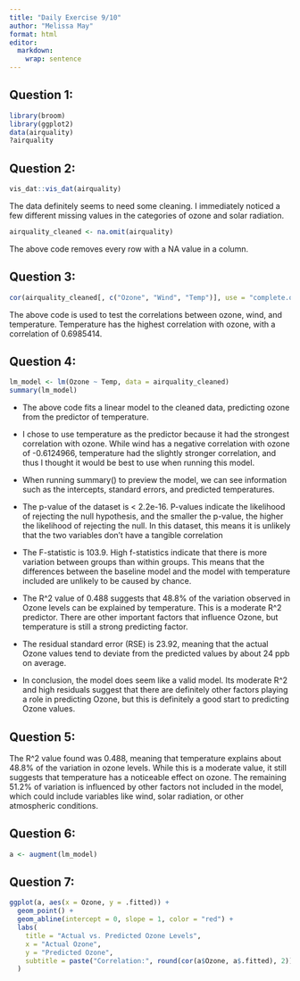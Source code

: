 ```yaml
---
title: "Daily Exercise 9/10"
author: "Melissa May"
format: html
editor: 
  markdown: 
    wrap: sentence
---
```


## Question 1:

```r
library(broom)
library(ggplot2)
data(airquality)
?airquality
```

## Question 2:

```r
vis_dat::vis_dat(airquality)
```

The data definitely seems to need some cleaning.
I immediately noticed a few different missing values in the categories of ozone and solar radiation.

```r
airquality_cleaned <- na.omit(airquality)
```

The above code removes every row with a NA value in a column.

## Question 3:

```r
cor(airquality_cleaned[, c("Ozone", "Wind", "Temp")], use = "complete.obs")
```

The above code is used to test the correlations between ozone, wind, and temperature.
Temperature has the highest correlation with ozone, with a correlation of 0.6985414.

## Question 4:

```r
lm_model <- lm(Ozone ~ Temp, data = airquality_cleaned)
summary(lm_model)
```

-   The above code fits a linear model to the cleaned data, predicting ozone from the predictor of temperature.

-   I chose to use temperature as the predictor because it had the strongest correlation with ozone.
    While wind has a negative correlation with ozone of -0.6124966, temperature had the slightly stronger correlation, and thus I thought it would be best to use when running this model.

-   When running summary() to preview the model, we can see information such as the intercepts, standard errors, and predicted temperatures.

-   The p-value of the dataset is \< 2.2e-16.
    P-values indicate the likelihood of rejecting the null hypothesis, and the smaller the p-value, the higher the likelihood of rejecting the null.
    In this dataset, this means it is unlikely that the two variables don't have a tangible correlation

-   The F-statistic is 103.9.
    High f-statistics indicate that there is more variation between groups than within groups.
    This means that the differences between the baseline model and the model with temperature included are unlikely to be caused by chance.

-   The R\^2 value of 0.488 suggests that 48.8% of the variation observed in Ozone levels can be explained by temperature.
    This is a moderate R\^2 predictor.
    There are other important factors that influence Ozone, but temperature is still a strong predicting factor.

-   The residual standard error (RSE) is 23.92, meaning that the actual Ozone values tend to deviate from the predicted values by about 24 ppb on average.

-   In conclusion, the model does seem like a valid model.
    Its moderate R\^2 and high residuals suggest that there are definitely other factors playing a role in predicting Ozone, but this is definitely a good start to predicting Ozone values.

## Question 5:

The R\^2 value found was 0.488, meaning that temperature explains about 48.8% of the variation in ozone levels.
While this is a moderate value, it still suggests that temperature has a noticeable effect on ozone.
The remaining 51.2% of variation is influenced by other factors not included in the model, which could include variables like wind, solar radiation, or other atmospheric conditions.

## Question 6:

```r
a <- augment(lm_model)
```

## Question 7:

```r
ggplot(a, aes(x = Ozone, y = .fitted)) +
  geom_point() +
  geom_abline(intercept = 0, slope = 1, color = "red") +
  labs(
    title = "Actual vs. Predicted Ozone Levels",
    x = "Actual Ozone",
    y = "Predicted Ozone",
    subtitle = paste("Correlation:", round(cor(a$Ozone, a$.fitted), 2))
  )
```
